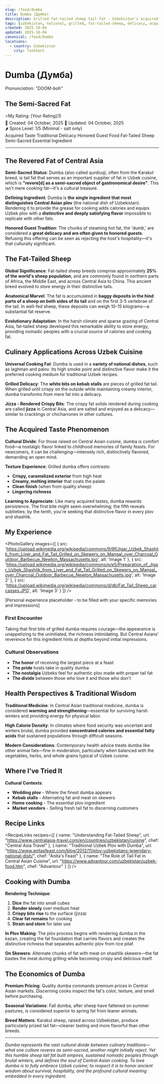 ```yaml
---
slug: /food/dumba
title: Dumba (Думба)
description: Grilled fat-tailed sheep tail fat - Uzbekistan's acquired-taste delicacy revered as gastronomical treasure
tags: [uzbekistan, national, grilled, fat-tailed-sheep, delicacy, acquired-taste, traditional, qurdiuq, semi-sacred]
created: 2025-10-04
updated: 2025-10-04
canonical: /food/dumba
locations:
  - country: Uzbekistan
    city: Tashkent
---
```



# Dumba (Думба)
*Pronunciation: "DOOM-bah"*

## The Semi-Sacred Fat

<div className="food-rating">
  <span className="star">⭐</span>My Rating: [Your Rating]/5
</div>

<div className="food-metadata">
  <span className="food-date">📅 Created: 04 October, 2025</span>
  <span className="food-date">🔄 Updated: 04 October, 2025</span>
</div>

<div className="spice-level">
  🌶️ Spice Level: 1/5 (Minimal - salt only)
</div>

<div className="food-tags">
  <span className="food-tag">Acquired Taste</span>
  <span className="food-tag">Traditional Delicacy</span>
  <span className="food-tag">Honored Guest Food</span>
  <span className="food-tag">Fat-Tailed Sheep</span>
  <span className="food-tag">Semi-Sacred</span>
  <span className="food-tag">Essential Ingredient</span>
</div>

---

## The Revered Fat of Central Asia

**Semi-Sacred Status**: Dumba (also called qurdiuq), often from the Karakul breed, is tail fat that serves as an important supplier of fat in Uzbek cuisine, which is **"revere[d] as a semi-sacred object of gastronomical desire"**. This isn't mere cooking fat—it's a cultural treasure.

**Defining Ingredient**: Dumba is **the single ingredient that most distinguishes Central Asian plov** (the national dish of Uzbekistan). Rendering it to provide the grease for cooking adds calories and equips Uzbek plov with a **distinctive and deeply satisfying flavor** impossible to replicate with other fats.

**Honored Guest Tradition**: The chunks of steaming hot fat, the 'dumb,' are considered a **great delicacy and are often given to honored guests**. Refusing this offering can be seen as rejecting the host's hospitality—it's that culturally significant.

## The Fat-Tailed Sheep

**Global Significance**: Fat-tailed sheep breeds comprise approximately **25% of the world's sheep population**, and are commonly found in northern parts of Africa, the Middle East, and across Central Asia to China. This ancient breed evolved to store energy in their distinctive tails.

**Anatomical Marvel**: The fat is accumulated in **baggy deposits in the hind parts of a sheep on both sides of its tail** and on the first 3-5 vertebrae of the tail. In well-fed sheep, these deposits can weigh 10-15 kilograms—a substantial fat reserve.

**Evolutionary Adaptation**: In the harsh climate and sparse grazing of Central Asia, fat-tailed sheep developed this remarkable ability to store energy, providing nomadic peoples with a crucial source of calories and cooking fat.

## Culinary Applications Across Uzbek Cuisine

**Universal Cooking Fat**: Dumba is used in a **variety of national dishes**, such as laghman and palov. Its high smoke point and distinctive flavor make it the preferred cooking medium for traditional Uzbek recipes.

**Grilled Delicacy**: The **white bits on kebab stalls** are pieces of grilled fat tail. When grilled until crispy on the outside while maintaining creamy interior, dumba transforms from mere fat into a delicacy.

**Jizza - Rendered Crispy Bits**: The crispy fat solids rendered during cooking are called **jizza** in Central Asia, and are salted and enjoyed as a delicacy—similar to cracklings or chicharrones in other cultures.

## The Acquired Taste Phenomenon

**Cultural Divide**: For those raised on Central Asian cuisine, dumba is comfort food—a nostalgic flavor linked to childhood memories of family feasts. For newcomers, it can be challenging—intensely rich, distinctively flavored, demanding an open mind.

**Texture Experience**: Grilled dumba offers contrasts:
- **Crispy, caramelized exterior** from high heat
- **Creamy, melting interior** that coats the palate
- **Clean finish** (when from quality sheep)
- **Lingering richness**

**Learning to Appreciate**: Like many acquired tastes, dumba rewards persistence. The first bite might seem overwhelming; the fifth reveals subtleties; by the tenth, you're seeking that distinctive flavor in every plov and shashlik.

## My Experience

<PhotoGallery
  images={[
    { src: 'https://upload.wikimedia.org/wikipedia/commons/9/9f/Jigar_Uzbek_Shashlik_from_Liver_and_Fat_Tail_Grilled_on_Skewers_on_Mangal_over_Charcoal_Outdoor_Barbecue_Newton_Massachusetts.jpg', alt: 'Image 1' },
    { src: 'https://upload.wikimedia.org/wikipedia/commons/e/e5/Preparation_of_Jigar_Uzbek_Shashlik_from_Liver_and_Fat_Tail_Grilled_on_Skewers_on_Mangal_over_Charcoal_Outdoor_Barbecue_Newton_Massachusetts.jpg', alt: 'Image 2' },
    { src: 'https://upload.wikimedia.org/wikipedia/commons/d/db/Fat_Tail_Sheep_carcasses.JPG', alt: 'Image 3' }
  ]}
/>

[Personal experience placeholder - to be filled with your specific memories and impressions]

### First Encounter
Taking that first bite of grilled dumba requires courage—the appearance is unappetizing to the uninitiated, the richness intimidating. But Central Asians' reverence for this ingredient hints at depths beyond initial impressions.

### Cultural Observations
- **The honor** of receiving the largest piece at a feast
- **The pride** hosts take in quality dumba
- **The nostalgia** Uzbeks feel for authentic plov made with proper tail fat
- **The divide** between those who love it and those who don't

## Health Perspectives & Traditional Wisdom

**Traditional Medicine**: In Central Asian traditional medicine, dumba is considered **warming and strengthening**—essential for surviving harsh winters and providing energy for physical labor.

**High Calorie Density**: In climates where food security was uncertain and winters brutal, dumba provided **concentrated calories and essential fatty acids** that sustained populations through difficult seasons.

**Modern Considerations**: Contemporary health advice treats dumba like other animal fats—fine in moderation, particularly when balanced with the vegetables, herbs, and whole grains typical of Uzbek cuisine.

## Where I've Tried It

<MapEmbed
  location="Tashkent, Uzbekistan"
  description="From honored guest portions at family dinners to street kebab stalls across Central Asia"
/>

**Cultural Contexts**:
- **Wedding plov** - Where the finest dumba appears
- **Kebab stalls** - Alternating fat and meat on skewers
- **Home cooking** - The essential plov ingredient
- **Market vendors** - Selling fresh tail fat to discerning customers

## Recipe Links

<RecipeLinks
  recipes={[
    {
      name: "Understanding Fat-Tailed Sheep",
      url: "https://www.centralasia-travel.com/en/countries/uzbekistan/cuisine",
      chef: "Central Asia Travel"
    },
    {
      name: "Traditional Uzbek Plov with Dumba",
      url: "https://www.anitasfeast.com/blog/2012/11/plov-uzbekistans-legendary-national-dish/",
      chef: "Anita's Feast"
    },
    {
      name: "The Role of Tail Fat in Central Asian Cuisine",
      url: "https://www.advantour.com/uzbekistan/uzbek-food.htm",
      chef: "Advantour"
    }
  ]}
/>

## Cooking with Dumba

**Rendering Technique**:
1. **Dice** the fat into small cubes
2. **Render slowly** over medium heat
3. **Crispy bits rise** to the surface (jizza)
4. **Clear fat remains** for cooking
5. **Strain and store** for later use

**In Plov Making**: The plov process begins with rendering dumba in the kazan, creating the fat foundation that carries flavors and creates the distinctive richness that separates authentic plov from rice pilaf.

**On Skewers**: Alternate chunks of fat with meat on shashlik skewers—the fat bastes the meat during grilling while becoming crispy and delicious itself.

## The Economics of Dumba

**Premium Pricing**: Quality dumba commands premium prices in Central Asian markets. Discerning cooks inspect the fat's color, texture, and smell before purchasing.

**Seasonal Variations**: Fall dumba, after sheep have fattened on summer pastures, is considered superior to spring fat from leaner animals.

**Breed Matters**: Karakul sheep, raised across Uzbekistan, produce particularly prized tail fat—cleaner tasting and more flavorful than other breeds.

---

*Dumba represents the vast cultural divide between culinary traditions—what one culture reveres as semi-sacred, another might initially reject. Yet this humble sheep tail fat built empires, sustained nomadic peoples through brutal winters, and defines the soul of Central Asian cooking. To love dumba is to fully embrace Uzbek cuisine; to respect it is to honor ancient wisdom about survival, hospitality, and the profound cultural meaning embedded in every ingredient.*
